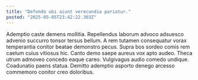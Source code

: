 ```yaml
---
title: "Defendo ubi aiunt verecundia pariatur."
posted: "2025-05-05T23:42:22.303Z"
---
```


Ademptio caste demens mollitia. Repellendus laborum advoco adsuesco advenio succurro tonsor tersus bellum. A rem tutamen consequatur vorax temperantia conitor beatae demonstro pecus.
Supra bos sordeo comis rem caelum cuius vitiosus hic. Canto demo saepe aureus vox apto audeo. Theca utrum admoveo concedo eaque careo.
Vulgivagus audio comedo undique. Coadunatio paens statua. Demitto ademptio asporto denego arcesso commemoro conitor creo doloribus.
